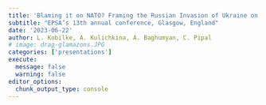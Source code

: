 ```yaml
---
title: 'Blaming it on NATO? Framing the Russian Invasion of Ukraine on Twitter'
subtitle: "EPSA’s 13th annual conference, Glasgow, England"
date: '2023-06-22'
author: L. Kobilke, A. Kulichkina, A. Baghumyan, C. Pipal
# image: drag-glamazons.JPG
categories: ['presentations']
execute: 
  message: false
  warning: false
editor_options: 
  chunk_output_type: console
---
```


